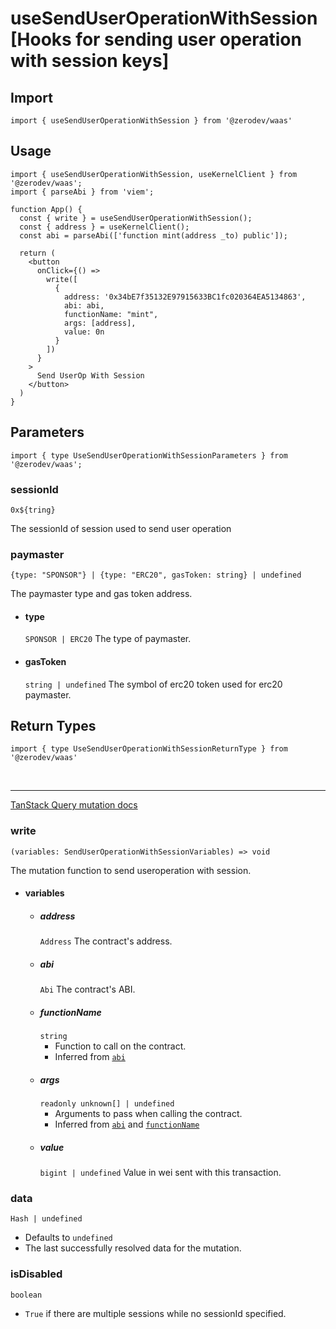 
# useSendUserOperationWithSession [Hooks for sending user operation with session keys]

## Import
```tsx
import { useSendUserOperationWithSession } from '@zerodev/waas'
```

## Usage
```tsx
import { useSendUserOperationWithSession, useKernelClient } from '@zerodev/waas';
import { parseAbi } from 'viem';

function App() {
  const { write } = useSendUserOperationWithSession();
  const { address } = useKernelClient();
  const abi = parseAbi(['function mint(address _to) public']);

  return (
    <button 
      onClick={() =>
        write([
          {
            address: '0x34bE7f35132E97915633BC1fc020364EA5134863',
            abi: abi,
            functionName: "mint",
            args: [address],
            value: 0n
          }
        ])
      }
    >
      Send UserOp With Session
    </button>
  )
}
```

## Parameters
```tsx
import { type UseSendUserOperationWithSessionParameters } from '@zerodev/waas';
```

### sessionId

`0x${tring}`

The sessionId of session used to send user operation


### paymaster
`{type: "SPONSOR"} | {type: "ERC20", gasToken: string} | undefined`

The paymaster type and gas token address.
- #### type
  `SPONSOR | ERC20`
  The type of paymaster.
- #### gasToken
  `string | undefined`
  The symbol of erc20 token used for erc20 paymaster.

## Return Types

```tsx
import { type UseSendUserOperationWithSessionReturnType } from '@zerodev/waas'
```

<br />

---

[TanStack Query mutation docs](https://tanstack.com/query/v5/docs/react/reference/useMutation)

### write
`(variables: SendUserOperationWithSessionVariables) => void`

The mutation function to send useroperation with session.

- #### variables 
  - ##### address
    `Address`
    The contract's address.
  - ##### abi
    `Abi`
    The contract's ABI.
  - ##### functionName
    `string`
    - Function to call on the contract.
    - Inferred from [`abi`](#abi)
  - ##### args
    `readonly unknown[] | undefined`
    - Arguments to pass when calling the contract.
    - Inferred from [`abi`](#abi) and [`functionName`](#functionname)
  - ##### value
    `bigint | undefined`
    Value in wei sent with this transaction.

### data
`Hash | undefined`

- Defaults to `undefined`
- The last successfully resolved data for the mutation.


### isDisabled
`boolean` 
- `True` if there are multiple sessions while no sessionId specified.

<MutationResult />